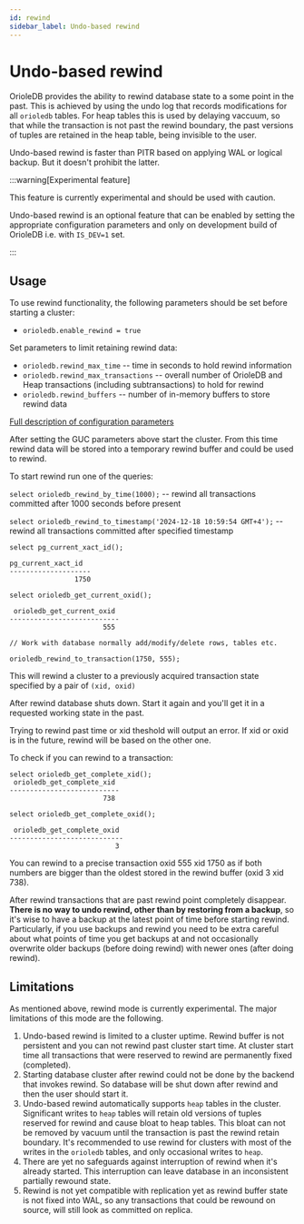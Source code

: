 ```yaml
---
id: rewind
sidebar_label: Undo-based rewind
---
```


# Undo-based rewind

OrioleDB provides the ability to rewind database state to a some point in the past. This is achieved by using the undo log that records modifications for all ```orioledb``` tables. For heap tables this is used by delaying vaccuum, so that while the transaction is not past the rewind boundary, the past versions of tuples are retained in the heap table, being invisible to the user.

Undo-based rewind is faster than PITR based on applying WAL or logical backup. But it doesn't prohibit the latter.

:::warning[Experimental feature]

This feature is currently experimental and should be used with caution.

Undo-based rewind is an optional feature that can be enabled by setting the appropriate configuration parameters and only on development build of OrioleDB i.e. with `IS_DEV=1` set.

:::

## Usage

To use rewind functionality, the following parameters should be set before starting a cluster:

- `orioledb.enable_rewind = true`

Set parameters to limit retaining rewind data:

- `orioledb.rewind_max_time` -- time in seconds to hold rewind information
- `orioledb.rewind_max_transactions` -- overall number of OrioleDB and Heap transactions (including subtransactions) to hold for rewind
- `orioledb.rewind_buffers` -- number of in-memory buffers to store rewind data

[Full description of configuration parameters](configuration.mdx#options-for-undo-based-rewind-experimental)

After setting the GUC parameters above start the cluster. From this time rewind data will be stored into a temporary rewind buffer and could be used to rewind.

To start rewind run one of the queries:

`select orioledb_rewind_by_time(1000);`  -- rewind all transactions committed after 1000 seconds before present

`select orioledb_rewind_to_timestamp('2024-12-18 10:59:54 GMT+4');` -- rewind all transactions committed after specified timestamp

```
select pg_current_xact_id();

pg_current_xact_id
--------------------
                1750

select orioledb_get_current_oxid();

 orioledb_get_current_oxid
---------------------------
                       555

// Work with database normally add/modify/delete rows, tables etc.

orioledb_rewind_to_transaction(1750, 555);
```
This will rewind a cluster to a previously acquired transaction state specified by a pair of `(xid, oxid)`

After rewind database shuts down. Start it again and you'll get it in a requested working state in the past.

Trying to rewind past time or xid theshold will output an error. If xid or oxid is in the future, rewind will be based on the other one.

To check if you can rewind to a transaction:
```
select orioledb_get_complete_xid();
 orioledb_get_complete_xid
---------------------------
                       738

select orioledb_get_complete_oxid();

 orioledb_get_complete_oxid
----------------------------
                          3
```
You can rewind to a precise transaction oxid 555 xid 1750 as if both numbers are bigger than the oldest stored in the rewind buffer (oxid 3 xid 738).

After rewind transactions that are past rewind point completely disappear. **There is no way to undo rewind, other than by restoring from a backup**, so it's wise to have a backup at the latest point of time before starting rewind. Particularly, if you use backups and rewind you need to be extra careful about what points of time you get backups at and not occasionally overwrite older backups (before doing rewind) with newer ones (after doing rewind).

## Limitations

As mentioned above, rewind mode is currently experimental. The major limitations of this mode are the following.

1. Undo-based rewind is limited to a cluster uptime. Rewind buffer is not persistent and you can not rewind past cluster start time. At cluster start time all transactions that were reserved to rewind are permanently fixed (completed).
2. Starting database cluster after rewind could not be done by the backend that invokes rewind. So database will be shut down after rewind and then the user should start it.
3. Undo-based rewind automatically supports `heap` tables in the cluster. Significant writes to `heap` tables will retain old versions of tuples reserved for rewind and cause bloat to heap tables. This bloat can not be removed by vacuum until the transaction is past the rewind retain boundary. It's recommended to use rewind for clusters with most of the writes in the `orioledb` tables, and only occasional writes to `heap`.
4. There are yet no safeguards against interruption of rewind when it's already started. This interruption can leave
database in an inconsistent partially rewound state.
5. Rewind is not yet compatible with replication yet as rewind buffer state is not fixed into WAL, so any transactions
that could be rewound on source, will still look as committed on replica.

